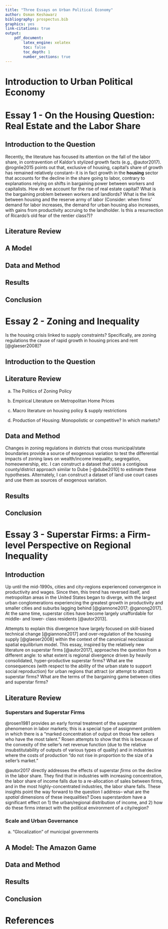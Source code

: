 ```yaml
---
title: "Three Essays on Urban Political Economy"
author: Osman Keshawarz
bibliography: prospectus.bib
graphics: yes
link-citations: true
output:
    pdf_document:
        latex_engine: xelatex
        toc: false
        toc_depth: 1
        number_sections: true
---
```


# Introduction to Urban Political Economy

\newpage

# Essay 1 - On the Housing Question: Real Estate and the Labor Share

## Introduction to the Question

Recently, the literature has focused its attention on the fall of the labor
share, in contravention of Kaldor's stylized growth facts (e.g., @autor2017).
@rognlie2015 points out that, exclusive of housing, capital's share of
growth has remained relatively constant-- it is in fact growth in the
__housing__ sector that accounts for the decline in the share going to
labor, contrary to explanations relying on shifts in bargaining power
between workers and capitalists. How do we account for the rise of real
estate capital? What is the bargaining problem between workers and
landlords? What is the link between housing and the reserve army of labor
(Consider: when firms' demand for labor increases, the demand for urban
housing also increases, with gains from productivity accruing to the
landholder. Is this a resurrection of Ricardo's old fear of the rentier
class?)?

## Literature Review

## A Model

## Data and Method

## Results

## Conclusion

\newpage

# Essay 2 - Zoning and Inequality

Is the housing crisis linked to supply constraints? Specifically, are
zoning regulations the cause of rapid growth in housing prices and rent
[@glaeser2008]?

## Introduction to the Question

## Literature Review

a. The Politics of Zoning Policy

b. Empirical Literature on Metropolitan Home Prices

c. Macro literature on housing policy & supply restrictions

d. Production of Housing: Monopolistic or competitive? In which markets?

## Data and Method

Changes in zoning regulations in districts that cross municipal/state
boundaries provide a source of exogenous variation to test the differential
impacts of zoning laws on wealth/income inequality, segregation, homeownership,
etc. I can construct a dataset that uses a contigious county/district approach
similar to Dube [-@dube2010] to estimate these hypotheses. Alternately,
I can construct a dataset of land use court cases and use them as sources
of exogenous variation.

## Results

## Conclusion

\newpage

# Essay 3 - Superstar Firms: a Firm-level Perspective on Regional Inequality

## Introduction

Up until the mid-1990s, cities and city-regions experienced convergence in
productivity and wages. Since then, this trend has reversed itself, and
metropolitan areas in the United States began to diverge, with the largest
urban conglomerations experiencing the greatest growth in productivity and
smaller cities and suburbs lagging behind [@giannone2017; @ganong2017]. At
the same time, superstar cities have become largely unaffordable for
middle- and lower- class residents [@autor2013].

Attempts to explain this divergence have largely focused on skill-biased
technical change [@giannone2017] and over-regulation of the housing supply
[@glaeser2008] within the context of the canonical neoclassical spatial
equilibrium model. This essay, inspired by the relatively new literature
on superstar firms [@autor2017], approaches the question from a different
angle: to what extent is regional divergence driven by heavily
consolidated, hyper-productive superstar firms? What are the consequences
(with respect to the ability of the urban state to support social
reproduction) for urban regions that attract (or attempt to attract)
superstar firms? What are the terms of the bargaining game between cities
and superstar firms?

## Literature Review

### Superstars and Superstar Firms

@rosen1981 provides an early formal treatment of the superstar phenomenon
in labor markets; this is a special type of assignment problem in which
there is a "marked concentration of output on those few sellers who have
the most talent." Rosen attempts to show that this is because of the
convexity of the seller's net revenue function (due to the relative
insubstitutability of outputs of various types of quality) and in
industries where the costs of production "do not rise in proportion to the
size of a seller's market."

@autor2017 directly addresses the effects of superstar *firms* on the
decline in the labor share. They find that in industries with increasing
concentration, the labor share of income falls due to a re-allocation of
sales between firms, and in the most highly-concentrated industries, the
labor share falls. These insights point the way forward to the question
I address-- what are the *spatial* dimensions of these inequalities? Does
superstardom have a significant effect on 1) the urban/regional
distribution of income, and 2) how do these firms interact with the
political environment of a city/region? 


### Scale and Urban Governance

a. "Glocalization" of municipal governments

## A Model: The Amazon Game

## Data and Method

## Results

## Conclusion

\newpage

# References

